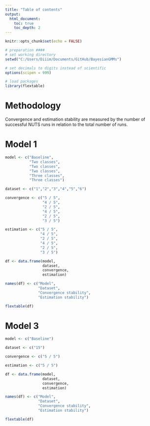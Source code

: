 ---
title: "Table of contents"
output:
  html_document:
    toc: true
    toc_depth: 2
---


```{r setup, include = FALSE}
knitr::opts_chunk$set(echo = FALSE)
```


```{r, include = FALSE}
# preparation ####
# set working directory
setwd("C:/Users/Diiim/Documents/GitHub/BayesianGMMs")

# set decimals to digits instead of scientific
options(scipen = 999)

# load packages
library(flextable)
```


# Methodology
Convergence and estimation stability are measured by the number of successful NUTS runs in relation to the total number of runs.

# Model 1
```{r}
model <- c("Baseline",
           "Two classes",
           "Two classes",
           "Two classes",
           "Three classes",
           "Three classes")

dataset <- c("1","2","3","4","5","6")

convergence <- c("5 / 5",
                 "4 / 5",
                 "2 / 5",
                 "4 / 5",
                 "2 / 5",
                 "3 / 5")

estimation <- c("5 / 5",
                "4 / 5",
                "2 / 5",
                "4 / 5",
                "2 / 5",
                "3 / 5")

df <- data.frame(model,
                 dataset,
                 convergence,
                 estimation)

names(df) <- c("Model",
               "Dataset",
               "Convergence stability",
               "Estimation stability")

flextable(df)
```


# Model 3
```{r}
model <- c("Baseline")

dataset <- c("15")

convergence <- c("5 / 5")

estimation <- c("5 / 5")

df <- data.frame(model,
                 dataset,
                 convergence,
                 estimation)

names(df) <- c("Model",
               "Dataset",
               "Convergence stability",
               "Estimation stability")

flextable(df)
```


